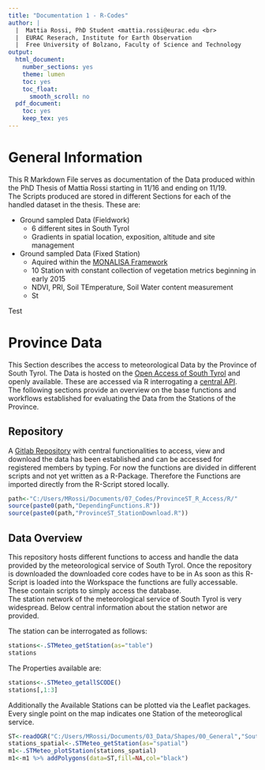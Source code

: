 ```yaml
---
title: "Documentation 1 - R-Codes"
author: |
  |  Mattia Rossi, PhD Student <mattia.rossi@eurac.edu <br>
  |  EURAC Reserach, Institute for Earth Observation
  |  Free University of Bolzano, Faculty of Science and Technology
output:
  html_document:
    number_sections: yes
    theme: lumen
    toc: yes
    toc_float:
      smooth_scroll: no
  pdf_document:
    toc: yes
    keep_tex: yes
---
```


# General Information

This R Markdown File serves as documentation of the Data produced within the PhD Thesis of Mattia Rossi starting in 11/16 and ending on 11/19.<br>
The Scripts produced are stored in different Sections for each of the handled dataset in the thesis. These are:

* Ground sampled Data (Fieldwork)
    + 6 different sites in South Tyrol
    + Gradients in spatial location, exposition, altitude and site management
<br>
* Ground sampled Data (Fixed Station)
    + Aquired within the [MONALISA Framework](http://monalisasos.eurac.edu/sos/)
    + 10 Station with constant collection of vegetation metrics beginning in early 2015
    + NDVI, PRI, Soil TEmperature, Soil Water content measurement
    + St

Test

# Province Data

This Section describes the access to meteorological Data by the Province of South Tyrol. The Data is hosted on the [Open Access of South Tyrol](http://daten.buergernetz.bz.it/) and openly available. These are accessed via R interrogating a [central API](http://dati.retecivica.bz.it/dataset/misure-meteo-e-idrografiche/resource/54aaa7f3-5bd2-4fe5-a242-75dd15c21c49). <br>
The following sections provide an overview on the base functions and workflows established for evaluating the Data from the Stations of the Province.


## Repository

A [Gitlab Repository](https://gitlab.inf.unibz.it/SOS/ProvinceST_R_Access) with central functionalities to access, view and download the data has been established and can be accessed for registered members by typing. For now the functions are divided in different scripts and not yet written as a R-Package. Therefore the Functions are imported directly from the R-Script stored locally.


```r

path<-"C:/Users/MRossi/Documents/07_Codes/ProvinceST_R_Access/R/"
source(paste0(path,"DependingFunctions.R"))
source(paste0(path,"ProvinceST_StationDownload.R"))
```


## Data Overview

This repository hosts different functions to access and handle the data provided by the meteorological service of South Tyrol. Once the repository is downloaded the downloaded core codes have to be in
As soon as this R-Script is loaded into the Workspace the functions are fully accessable. These contain scripts to simply access the database. <br>
The station network of the meteorological service of South Tyrol is very widespread. Below central information about the station networ are provided. <br>

The station can be interrogated as follows: <br>
```r

stations<-.STMeteo_getStation(as="table")
stations
```

The Properties available are: <br>
```r

stations<-.STMeteo_getallSCODE()
stations[,1:3]
```

Additionally the Available Stations can be plotted via the Leaflet packages. Every single point on the map indicates one Station of the meteoroglical service.

```r

ST<-readOGR("C:/Users/MRossi/Documents/03_Data/Shapes/00_General","SouthTyrol")
stations_spatial<-.STMeteo_getStation(as="spatial")
m1<-.STMeteo_plotStation(stations_spatial)
m1<-m1 %>% addPolygons(data=ST,fill=NA,col="black")

```


